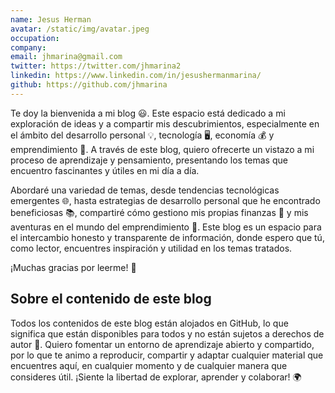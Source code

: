 ```yaml
---
name: Jesus Herman
avatar: /static/img/avatar.jpeg
occupation:
company:
email: jhmarina@gmail.com
twitter: https://twitter.com/jhmarina2
linkedin: https://www.linkedin.com/in/jesushermanmarina/
github: https://github.com/jhmarina
---
```


Te doy la bienvenida a mi blog 😃. Este espacio está dedicado a mi exploración de ideas y a compartir mis descubrimientos, especialmente en el ámbito del desarrollo personal 💡, tecnología 🖥️, economía 💰 y emprendimiento 🚀. A través de este blog, quiero ofrecerte un vistazo a mi proceso de aprendizaje y pensamiento, presentando los temas que encuentro fascinantes y útiles en mi día a día.

Abordaré una variedad de temas, desde tendencias tecnológicas emergentes 🌐, hasta estrategias de desarrollo personal que he encontrado beneficiosas 📚, compartiré cómo gestiono mis propias finanzas 💼 y mis aventuras en el mundo del emprendimiento 🌟. Este blog es un espacio para el intercambio honesto y transparente de información, donde espero que tú, como lector, encuentres inspiración y utilidad en los temas tratados.

¡Muchas gracias por leerme! 🙏

## Sobre el contenido de este blog

Todos los contenidos de este blog están alojados en GitHub, lo que significa que están disponibles para todos y no están sujetos a derechos de autor 📂. Quiero fomentar un entorno de aprendizaje abierto y compartido, por lo que te animo a reproducir, compartir y adaptar cualquier material que encuentres aquí, en cualquier momento y de cualquier manera que consideres útil. ¡Siente la libertad de explorar, aprender y colaborar! 🌍
